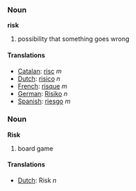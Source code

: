 ===Noun===
'''risk'''

#possibility that something goes wrong

====Translations====
*[[Catalan]]: [[risc]] ''m''
*[[Dutch]]: [[risico]] ''n''
*[[French]]: [[risque]] ''m''
*[[German]]: [[Risiko]] ''n''
*[[Spanish]]: [[riesgo]] ''m''

===Noun===
'''Risk'''

#board game

====Translations====
*[[Dutch]]: Risk ''n''